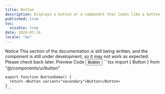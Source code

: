 ```yaml
---
title: Button
description: Displays a button or a component that looks like a button.
published: true
toc:
  visible: true
date: 2024-03-14
locale: "en"
---
```


<Callout variant="tip">
  <CalloutTitle>Notice</CalloutTitle>
  <CalloutDescription>
    This section of the documentation is still being written, and the component
    is still under development, so it may not work as expected. Please check
    back later.
  </CalloutDescription>
</Callout>

<Tabs defaultValue="preview">
  <TabsList>
    <TabsTrigger value="preview">Preview</TabsTrigger>
    <TabsTrigger value="code">Code</TabsTrigger>
  </TabsList>
  <TabsContent value="preview">
    <ComponentPreview>
      <Button>Button</Button>
    </ComponentPreview>
  </TabsContent>
  <TabsContent value="code">
    ```tsx
    import { Button } from "@/components/ui/button"

    export function ButtonDemo() {
      return <Button variant="secondary">Button</Button>
    }
    ```

  </TabsContent>
</Tabs>
